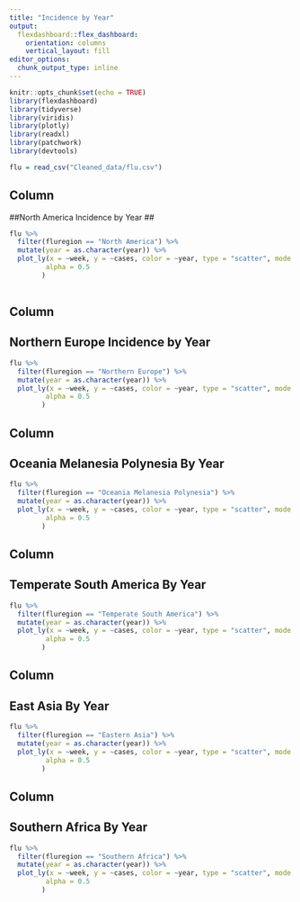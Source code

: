 ```yaml
---
title: "Incidence by Year"
output: 
  flexdashboard::flex_dashboard:
    orientation: columns
    vertical_layout: fill
editor_options: 
  chunk_output_type: inline
---
```

 
```r

knitr::opts_chunk$set(echo = TRUE)
library(flexdashboard)
library(tidyverse)
library(viridis)
library(plotly)
library(readxl)
library(patchwork)
library(devtools)
```

```r
flu = read_csv("Cleaned_data/flu.csv")  
```

Column {data-width=400}
-----------------------------------------------------------------------

##North America Incidence by Year ##

```r
flu %>%  
  filter(fluregion == "North America") %>% 
  mutate(year = as.character(year)) %>% 
  plot_ly(x = ~week, y = ~cases, color = ~year, type = "scatter", mode = "lines + marker",
         alpha = 0.5
        )
        
```

Column {data-width=400}
-----------------------------------------------------------------------

## Northern Europe Incidence by Year ##

```r
flu %>%  
  filter(fluregion == "Northern Europe") %>% 
  mutate(year = as.character(year)) %>% 
  plot_ly(x = ~week, y = ~cases, color = ~year, type = "scatter", mode = "lines + marker",
         alpha = 0.5
        )
```

Column {data-width=400}
-----------------------------------------------------------------------

## Oceania Melanesia Polynesia By Year ##

```r
flu %>%  
  filter(fluregion == "Oceania Melanesia Polynesia") %>% 
  mutate(year = as.character(year)) %>% 
  plot_ly(x = ~week, y = ~cases, color = ~year, type = "scatter", mode = "lines + marker",
         alpha = 0.5
        )
```

Column {data-width=300}
-----------------------------------------------------------------------

## Temperate South America By Year ##

```r
flu %>%  
  filter(fluregion == "Temperate South America") %>% 
  mutate(year = as.character(year)) %>% 
  plot_ly(x = ~week, y = ~cases, color = ~year, type = "scatter", mode = "lines + marker",
         alpha = 0.5
        )
```

Column {data-width=300}
-----------------------------------------------------------------------

## East Asia By Year ##

```r
flu %>%  
  filter(fluregion == "Eastern Asia") %>% 
  mutate(year = as.character(year)) %>% 
  plot_ly(x = ~week, y = ~cases, color = ~year, type = "scatter", mode = "lines + marker",
         alpha = 0.5
        )
```

Column {data-width=300}
-----------------------------------------------------------------------

## Southern Africa By Year ##

```r
flu %>%  
  filter(fluregion == "Southern Africa") %>% 
  mutate(year = as.character(year)) %>% 
  plot_ly(x = ~week, y = ~cases, color = ~year, type = "scatter", mode = "lines + marker",
         alpha = 0.5
        )
```